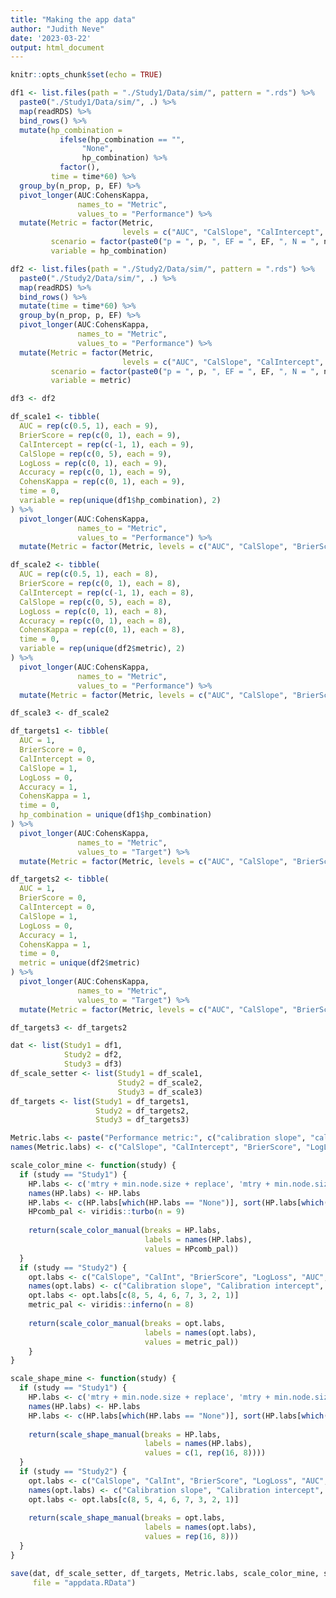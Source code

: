 ```yaml
---
title: "Making the app data"
author: "Judith Neve"
date: '2023-03-22'
output: html_document
---
```


```r
knitr::opts_chunk$set(echo = TRUE)
```

```r
df1 <- list.files(path = "./Study1/Data/sim/", pattern = ".rds") %>%
  paste0("./Study1/Data/sim/", .) %>% 
  map(readRDS) %>% 
  bind_rows() %>% 
  mutate(hp_combination =
           ifelse(hp_combination == "",
                "None",
                hp_combination) %>%
           factor(),
         time = time*60) %>%
  group_by(n_prop, p, EF) %>% 
  pivot_longer(AUC:CohensKappa,
               names_to = "Metric",
               values_to = "Performance") %>%
  mutate(Metric = factor(Metric,
                         levels = c("AUC", "CalSlope", "CalIntercept", "BrierScore", "LogLoss", "Accuracy", "CohensKappa")),
         scenario = factor(paste0("p = ", p, ", EF = ", EF, ", N = ", n_prop, "n")),
         variable = hp_combination)

df2 <- list.files(path = "./Study2/Data/sim/", pattern = ".rds") %>%
  paste0("./Study2/Data/sim/", .) %>% 
  map(readRDS) %>% 
  bind_rows() %>% 
  mutate(time = time*60) %>% 
  group_by(n_prop, p, EF) %>% 
  pivot_longer(AUC:CohensKappa,
               names_to = "Metric",
               values_to = "Performance") %>%
  mutate(Metric = factor(Metric,
                         levels = c("AUC", "CalSlope", "CalIntercept", "BrierScore", "LogLoss", "Accuracy", "CohensKappa")),
         scenario = factor(paste0("p = ", p, ", EF = ", EF, ", N = ", n_prop, "n")),
         variable = metric)

df3 <- df2
```

```r
df_scale1 <- tibble(
  AUC = rep(c(0.5, 1), each = 9),
  BrierScore = rep(c(0, 1), each = 9),
  CalIntercept = rep(c(-1, 1), each = 9),
  CalSlope = rep(c(0, 5), each = 9),
  LogLoss = rep(c(0, 1), each = 9),
  Accuracy = rep(c(0, 1), each = 9),
  CohensKappa = rep(c(0, 1), each = 9),
  time = 0,
  variable = rep(unique(df1$hp_combination), 2)
) %>%
  pivot_longer(AUC:CohensKappa,
               names_to = "Metric",
               values_to = "Performance") %>%
  mutate(Metric = factor(Metric, levels = c("AUC", "CalSlope", "BrierScore", "CalIntercept", "LogLoss", "Accuracy", "CohensKappa")))

df_scale2 <- tibble(
  AUC = rep(c(0.5, 1), each = 8),
  BrierScore = rep(c(0, 1), each = 8),
  CalIntercept = rep(c(-1, 1), each = 8),
  CalSlope = rep(c(0, 5), each = 8),
  LogLoss = rep(c(0, 1), each = 8),
  Accuracy = rep(c(0, 1), each = 8),
  CohensKappa = rep(c(0, 1), each = 8),
  time = 0,
  variable = rep(unique(df2$metric), 2)
) %>%
  pivot_longer(AUC:CohensKappa,
               names_to = "Metric",
               values_to = "Performance") %>%
  mutate(Metric = factor(Metric, levels = c("AUC", "CalSlope", "BrierScore", "CalIntercept", "LogLoss", "Accuracy", "CohensKappa")))

df_scale3 <- df_scale2
```

```r
df_targets1 <- tibble(
  AUC = 1,
  BrierScore = 0,
  CalIntercept = 0,
  CalSlope = 1,
  LogLoss = 0,
  Accuracy = 1,
  CohensKappa = 1,
  time = 0,
  hp_combination = unique(df1$hp_combination)
) %>%
  pivot_longer(AUC:CohensKappa,
               names_to = "Metric",
               values_to = "Target") %>%
  mutate(Metric = factor(Metric, levels = c("AUC", "CalSlope", "BrierScore", "CalIntercept", "LogLoss", "Accuracy", "CohensKappa")))

df_targets2 <- tibble(
  AUC = 1,
  BrierScore = 0,
  CalIntercept = 0,
  CalSlope = 1,
  LogLoss = 0,
  Accuracy = 1,
  CohensKappa = 1,
  time = 0,
  metric = unique(df2$metric)
) %>%
  pivot_longer(AUC:CohensKappa,
               names_to = "Metric",
               values_to = "Target") %>%
  mutate(Metric = factor(Metric, levels = c("AUC", "CalSlope", "BrierScore", "CalIntercept", "LogLoss", "Accuracy", "CohensKappa")))

df_targets3 <- df_targets2
```

```r
dat <- list(Study1 = df1,
            Study2 = df2,
            Study3 = df3)
df_scale_setter <- list(Study1 = df_scale1,
                        Study2 = df_scale2,
                        Study3 = df_scale3)
df_targets <- list(Study1 = df_targets1,
                   Study2 = df_targets2,
                   Study3 = df_targets3)
```

```r
Metric.labs <- paste("Performance metric:", c("calibration slope", "calibration intercept", "Brier score", "logarithmic loss", "AUC", "classification accuracy", "Cohen's Kappa"))
names(Metric.labs) <- c("CalSlope", "CalIntercept", "BrierScore", "LogLoss", "AUC", "Accuracy", "CohensKappa")
```

```r
scale_color_mine <- function(study) {
  if (study == "Study1") {
    HP.labs <- c('mtry + min.node.size + replace', 'mtry + min.node.size', 'mtry + min.node.size + splitrule', 'mtry + min.node.size + sample.fraction + splitrule', 'mtry + min.node.size + sample.fraction', 'mtry + min.node.size + sample.fraction + replace', 'mtry + min.node.size + sample.fraction + replace + splitrule', 'None', 'mtry + min.node.size + replace + splitrule')
    names(HP.labs) <- HP.labs
    HP.labs <- c(HP.labs[which(HP.labs == "None")], sort(HP.labs[which(HP.labs != "None")]))[c(1,2,3,9,4,5,6,8,7)]
    HPcomb_pal <- viridis::turbo(n = 9)
    
    return(scale_color_manual(breaks = HP.labs,
                              labels = names(HP.labs),
                              values = HPcomb_pal))
  }
  if (study == "Study2") {
    opt.labs <- c("CalSlope", "CalInt", "BrierScore", "LogLoss", "AUC", "Accuracy", "Kappa", "Deviance")
    names(opt.labs) <- c("Calibration slope", "Calibration intercept", "Brier score", "Logarithmic loss", "AUC", "Classification accuracy", "Cohen's Kappa", "Deviance")
    opt.labs <- opt.labs[c(8, 5, 4, 6, 7, 3, 2, 1)]
    metric_pal <- viridis::inferno(n = 8)
    
    return(scale_color_manual(breaks = opt.labs,
                              labels = names(opt.labs),
                              values = metric_pal))
    }
}

scale_shape_mine <- function(study) {
  if (study == "Study1") {
    HP.labs <- c('mtry + min.node.size + replace', 'mtry + min.node.size', 'mtry + min.node.size + splitrule', 'mtry + min.node.size + sample.fraction + splitrule', 'mtry + min.node.size + sample.fraction', 'mtry + min.node.size + sample.fraction + replace', 'mtry + min.node.size + sample.fraction + replace + splitrule', 'None', 'mtry + min.node.size + replace + splitrule')
    names(HP.labs) <- HP.labs
    HP.labs <- c(HP.labs[which(HP.labs == "None")], sort(HP.labs[which(HP.labs != "None")]))[c(1,2,3,9,4,5,6,8,7)]
    
    return(scale_shape_manual(breaks = HP.labs,
                              labels = names(HP.labs),
                              values = c(1, rep(16, 8))))
  }
  if (study == "Study2") {
    opt.labs <- c("CalSlope", "CalInt", "BrierScore", "LogLoss", "AUC", "Accuracy", "Kappa", "Deviance")
    names(opt.labs) <- c("Calibration slope", "Calibration intercept", "Brier score", "Logarithmic loss", "AUC", "Classification accuracy", "Cohen's Kappa", "Deviance")
    opt.labs <- opt.labs[c(8, 5, 4, 6, 7, 3, 2, 1)]
    
    return(scale_shape_manual(breaks = opt.labs,
                              labels = names(opt.labs),
                              values = rep(16, 8)))
  }
}
```

```r
save(dat, df_scale_setter, df_targets, Metric.labs, scale_color_mine, scale_shape_mine, HP.labs, opt.labs,
     file = "appdata.RData")
```

